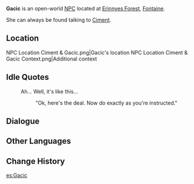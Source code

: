 {{Meta
<!-- Remove this template after adding the missing info -->
|missing_NPC_profile  = yes
}}
{{Character Infobox
|type             = Open-World NPC
|image            = NPC Gacic.png
|realname         = <!-- Optional, if different from in-game name -->
|deceased         = <!-- Past (for deceased prior to events of the game) or free response -->
|region           = Fontaine
|location         = Fontaine
|affiliation      = 
|title            = 

|ancestry         = <!-- Clan/family -->
|father           = 
|mother           = 
|spouse           = 
|sibling          = 
|child            = 
|relative         = 

|voiceEN          = 
|voiceCN          = 
|voiceJP          = 
|voiceKR          = 
|dialoguereward   = 
}}
'''Gacic''' is an open-world [[NPC]] located at {{LL|"The Rusty Rudder"|,}} [[Erinnyes Forest]], [[Fontaine]].

She can always be found talking to [[Ciment]].

==Location==
<gallery>
NPC Location Ciment & Gacic.png|Gacic's location
NPC Location Ciment & Gacic Context.png|Additional context
</gallery>
<!--
==Profile==
Detailed story/lore information goes here.
''(To be added.)''

===Appearance===
Keep appearance section short and concise. Limit to 2 paragraphs with 3-4 sentences each.
''(To be added.)''

==Quests and Events==
{{Quests and Events}}
-->
==Idle Quotes==
{{Dialogue Start}}
: {{DIcon|Idle}} Ah... Well, it's like this...
:: {{A|VO Gacic 01.ogg}} "Ok, here's the deal. Now do exactly as you're instructed."
{{Dialogue End}}

==Dialogue==
{{Transclude|Ciment|Dialogue}}
<!--
==Event Dialogue==
===Event Name===
{{Dialogue Start}}
:'''{{subst:PAGENAME}}:'''
{{Dialogue End}}
-->
==Other Languages==
{{Other Languages|default_hidden=1
|en      = Gacic
|zhs     = 加希
|zhs_rm  = Jiāxī
|zht     = 加希
|zht_rm  = Jiāxī
|ja      = ガシーク
|ja_rm   = Gashiiku
|ko      = 가시크
|es      = Gacic
|fr      = Gacic
|ru      = Гацик
|th      = Gacic
|vi      = Gacic
|de      = Gacic
|id      = Gacic
|pt      = Gacic
|tr      = Gacic
|it      = Gacic
}}

==Change History==
{{Change History|4.2}}
<!--
==References==
{{Reflist}}-->

[[es:Gacic]]